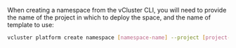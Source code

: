 When creating a namespace from the vCluster CLI, you will need to provide the name of the
project in which to deploy the space, and the name of template to use:

```bash
vcluster platform create namespace [namespace-name] --project [project-name] --template [template-name]
```
